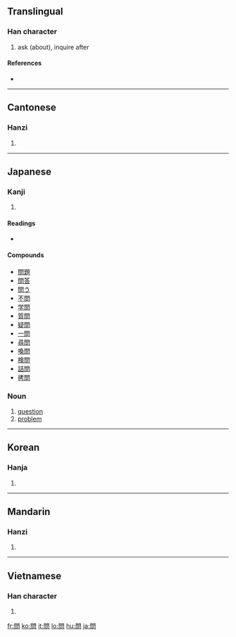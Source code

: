 {{see|问}}
==Translingual==

===Han character===
{{Han char|rn=30|rad=口|as=08|sn=11|four=7760<sub>7</sub>|canj=日弓口 (ANR)|ids=⿵[[門]][[口]]}}

# ask (about), inquire after

====References====
* {{Han ref|kx=0195.100|dkj=03814|dj=0416.100|hdz=74284.030|uh=554F|ud=21839|bh=B0DD|bd=45277}}

----

==Cantonese==

===Hanzi===
{{yue-hanzi|jyut=|y=man6}}

# {{defn|Cantonese|sort=口08}}

----

==Japanese==

===Kanji===
{{ja-kanji|grade=3|rs=口08}}

# {{defn|Japanese}}

====Readings====
* {{ja-readings|on=[[もん]] (mon), [[ぶん]] (bun)|kun=[[とう]] (tou), [[とん]] (ton)}}

====Compounds====
* [[問題]]
* [[問答]]
* [[問う]]
* [[不問]]
* [[学問]]
* [[質問]]
* [[疑問]]
* [[一問]]
* [[尋問]]
* [[喚問]]
* [[検問]]
* [[詰問]]
* [[拷問]]

===Noun===
{{ja-noun|k|hira=もん|rom=mon}}

# [[question]]
# [[problem]]

----

==Korean==

===Hanja===
{{ko-hanja|hangeul=문|rv=mun|mr=mun}}

# {{defn|Korean|sort=口08}}

----

==Mandarin==

===Hanzi===
{{cmn-hanzi|sim=问|pin=[[wèn]] ([[wen4]])|wg=wen<sup>4</sup>}}

# {{defn|Mandarin|sort=口08}}

----

==Vietnamese==

===Han character===
{{vi-hantu|[[vấn]], [[vắn]], [[vắng]], [[vẩn]], [[vặn]]|rs=口08}}

# {{defn|Vietnamese|sort=口08}}

[[fr:問]]
[[ko:問]]
[[it:問]]
[[lo:問]]
[[hu:問]]
[[ja:問]]
